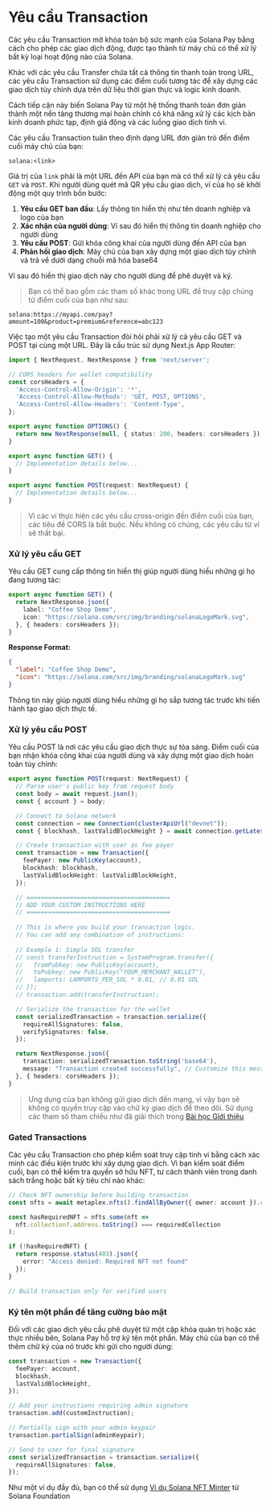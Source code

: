 
# Yêu cầu Transaction

Các yêu cầu Transaction mở khóa toàn bộ sức mạnh của Solana Pay bằng cách cho phép các giao dịch động, được tạo thành từ máy chủ có thể xử lý bất kỳ loại hoạt động nào của Solana.

Khác với các yêu cầu Transfer chứa tất cả thông tin thanh toán trong URL, các yêu cầu Transaction sử dụng các điểm cuối tương tác để xây dựng các giao dịch tùy chỉnh dựa trên dữ liệu thời gian thực và logic kinh doanh.

Cách tiếp cận này biến Solana Pay từ một hệ thống thanh toán đơn giản thành một nền tảng thương mại hoàn chỉnh có khả năng xử lý các kịch bản kinh doanh phức tạp, định giá động và các luồng giao dịch tinh vi.

<ArticleSection name="Yêu cầu Transaction hoạt động thế nào" id="how-it-works" level="h2" />

Các yêu cầu Transaction tuân theo định dạng URL đơn giản trỏ đến điểm cuối máy chủ của bạn:

```
solana:<link>
```

Giá trị của `link` phải là một URL đến API của bạn mà có thể xử lý cả yêu cầu `GET` và `POST`. Khi người dùng quét mã QR yêu cầu giao dịch, ví của họ sẽ khởi động một quy trình bốn bước:
1. **Yêu cầu GET ban đầu**: Lấy thông tin hiển thị như tên doanh nghiệp và logo của bạn
2. **Xác nhận của người dùng**: Ví sau đó hiển thị thông tin doanh nghiệp cho người dùng
3. **Yêu cầu POST**: Gửi khóa công khai của người dùng đến API của bạn
4. **Phản hồi giao dịch**: Máy chủ của bạn xây dựng một giao dịch tùy chỉnh và trả về dưới dạng chuỗi mã hóa base64

Ví sau đó hiển thị giao dịch này cho người dùng để phê duyệt và ký.

> Bạn có thể bao gồm các tham số khác trong URL để truy cập chúng từ điểm cuối của bạn như sau:

```
solana:https://myapi.com/pay?amount=100&product=premium&reference=abc123
```

<ArticleSection name="Xây dựng API Endpoint" id="api-endpoint" level="h2" />

Việc tạo một yêu cầu Transaction đòi hỏi phải xử lý cả yêu cầu GET và POST tại cùng một URL. Đây là cấu trúc sử dụng Next.js App Router:

```ts
import { NextRequest, NextResponse } from 'next/server';

// CORS headers for wallet compatibility
const corsHeaders = {
  'Access-Control-Allow-Origin': '*',
  'Access-Control-Allow-Methods': 'GET, POST, OPTIONS',
  'Access-Control-Allow-Headers': 'Content-Type',
};

export async function OPTIONS() {
  return new NextResponse(null, { status: 200, headers: corsHeaders });
}

export async function GET() {
  // Implementation details below...
}

export async function POST(request: NextRequest) {
  // Implementation details below...
}
```

> Vì các ví thực hiện các yêu cầu cross-origin đến điểm cuối của bạn, các tiêu đề CORS là bắt buộc. Nếu không có chúng, các yêu cầu từ ví sẽ thất bại.

### Xử lý yêu cầu GET

Yêu cầu GET cung cấp thông tin hiển thị giúp người dùng hiểu những gì họ đang tương tác:

```ts
export async function GET() {
  return NextResponse.json({
    label: "Coffee Shop Demo",
    icon: "https://solana.com/src/img/branding/solanaLogoMark.svg",
  }, { headers: corsHeaders });
}
```

**Response Format:**

```json
{
  "label": "Coffee Shop Demo",
  "icon": "https://solana.com/src/img/branding/solanaLogoMark.svg"
}
```

Thông tin này giúp người dùng hiểu những gì họ sắp tương tác trước khi tiến hành tạo giao dịch thực tế.

### Xử lý yêu cầu POST

Yêu cầu POST là nơi các yêu cầu giao dịch thực sự tỏa sáng. Điểm cuối của bạn nhận khóa công khai của người dùng và xây dựng một giao dịch hoàn toàn tùy chỉnh:

```ts
export async function POST(request: NextRequest) {
  // Parse user's public key from request body
  const body = await request.json();
  const { account } = body;

  // Connect to Solana network
  const connection = new Connection(clusterApiUrl("devnet"));
  const { blockhash, lastValidBlockHeight } = await connection.getLatestBlockhash();

  // Create transaction with user as fee payer
  const transaction = new Transaction({
    feePayer: new PublicKey(account),
    blockhash: blockhash,
    lastValidBlockHeight: lastValidBlockHeight,
  });

  // ========================================
  // ADD YOUR CUSTOM INSTRUCTIONS HERE
  // ========================================
  
  // This is where you build your transaction logic.
  // You can add any combination of instructions:
  
  // Example 1: Simple SOL transfer
  // const transferInstruction = SystemProgram.transfer({
  //   fromPubkey: new PublicKey(account),
  //   toPubkey: new PublicKey("YOUR_MERCHANT_WALLET"),
  //   lamports: LAMPORTS_PER_SOL * 0.01, // 0.01 SOL
  // });
  // transaction.add(transferInstruction);

  // Serialize the transaction for the wallet
  const serializedTransaction = transaction.serialize({
    requireAllSignatures: false,
    verifySignatures: false,
  });

  return NextResponse.json({
    transaction: serializedTransaction.toString('base64'),
    message: "Transaction created successfully", // Customize this message
  }, { headers: corsHeaders });
}
```

> Ưng dụng của bạn không gửi giao dịch đến mạng, vì vậy bạn sẽ không có quyền truy cập vào chữ ký giao dịch để theo dõi. Sử dụng các tham số tham chiếu như đã giải thích trong [Bài học Giới thiệu](/vi/courses/solana-pay/introduction#reference)

<ArticleSection name="Các khả năng nâng cao" id="advanced-capabilities" level="h2" />

### Gated Transactions

Các yêu cầu Transaction cho phép kiểm soát truy cập tinh vi bằng cách xác minh các điều kiện trước khi xây dựng giao dịch. Vì bạn kiểm soát điểm cuối, bạn có thể kiểm tra quyền sở hữu NFT, tư cách thành viên trong danh sách trắng hoặc bất kỳ tiêu chí nào khác:

```ts
// Check NFT ownership before building transaction
const nfts = await metaplex.nfts().findAllByOwner({ owner: account }).run(); 

const hasRequiredNFT = nfts.some(nft => 
  nft.collection?.address.toString() === requiredCollection
);

if (!hasRequiredNFT) {
  return response.status(403).json({ 
    error: "Access denied: Required NFT not found" 
  });
}

// Build transaction only for verified users
```

### Ký tên một phần để tăng cường bảo mật

Đối với các giao dịch yêu cầu phê duyệt từ một cặp khóa quản trị hoặc xác thực nhiều bên, Solana Pay hỗ trợ ký tên một phần. Máy chủ của bạn có thể thêm chữ ký của nó trước khi gửi cho người dùng:

```ts
const transaction = new Transaction({
  feePayer: account,
  blockhash,
  lastValidBlockHeight,
});

// Add your instructions requiring admin signature
transaction.add(customInstruction);

// Partially sign with your admin keypair
transaction.partialSign(adminKeypair);

// Send to user for final signature
const serializedTransaction = transaction.serialize({
  requireAllSignatures: false,
});
```

<ArticleSection name="Ví dụ" id="example" level="h2" />

Như một ví dụ đầy đủ, bạn có thể sử dụng [Ví dụ Solana NFT Minter](https://github.com/solana-developers/solana-pay-nft-minter/tree/main) từ Solana Foundation
